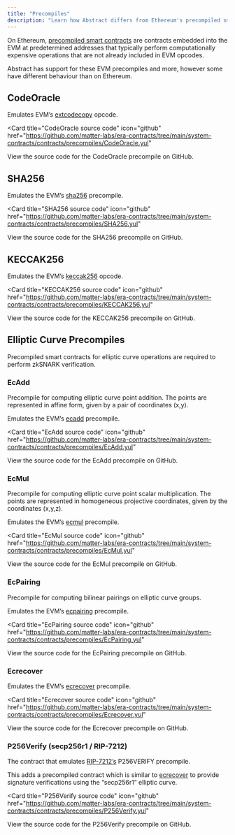 ```yaml
---
title: "Precompiles"
description: "Learn how Abstract differs from Ethereum's precompiled smart contracts."
---
```


On Ethereum, [precompiled smart contracts](https://www.evm.codes/)
are contracts embedded into the EVM at predetermined addresses
that typically perform computationally expensive operations
that are not already included in EVM opcodes.

Abstract has support for these EVM precompiles and more, however some
have different behaviour than on Ethereum.

## CodeOracle

Emulates EVM&rsquo;s [extcodecopy](https://www.evm.codes/#3c?fork=cancun) opcode.

<Card
  title="CodeOracle source code"
  icon="github"
  href="https://github.com/matter-labs/era-contracts/tree/main/system-contracts/contracts/precompiles/CodeOracle.yul"
>
  View the source code for the CodeOracle precompile on GitHub.
</Card>

## SHA256

Emulates the EVM&rsquo;s [sha256](https://www.evm.codes/precompiled#0x02?fork=cancun) precompile.

<Card
  title="SHA256 source code"
  icon="github"
  href="https://github.com/matter-labs/era-contracts/tree/main/system-contracts/contracts/precompiles/SHA256.yul"
>
  View the source code for the SHA256 precompile on GitHub.
</Card>

## KECCAK256

Emulates the EVM&rsquo;s [keccak256](https://www.evm.codes/#20?fork=cancun) opcode.

<Card
  title="KECCAK256 source code"
  icon="github"
  href="https://github.com/matter-labs/era-contracts/tree/main/system-contracts/contracts/precompiles/KECCAK256.yul"
>
  View the source code for the KECCAK256 precompile on GitHub.
</Card>

## Elliptic Curve Precompiles

Precompiled smart contracts for elliptic curve operations are required to perform zkSNARK verification.

### EcAdd

Precompile for computing elliptic curve point addition.
The points are represented in affine form, given by a pair of coordinates (x,y).

Emulates the EVM&rsquo;s [ecadd](https://www.evm.codes/precompiled#0x06?fork=cancun) precompile.

<Card
  title="EcAdd source code"
  icon="github"
  href="https://github.com/matter-labs/era-contracts/tree/main/system-contracts/contracts/precompiles/EcAdd.yul"
>
  View the source code for the EcAdd precompile on GitHub.
</Card>

### EcMul

Precompile for computing elliptic curve point scalar multiplication.
The points are represented in homogeneous projective coordinates, given by the coordinates (x,y,z).

Emulates the EVM&rsquo;s [ecmul](https://www.evm.codes/precompiled#0x07?fork=cancun) precompile.

<Card
  title="EcMul source code"
  icon="github"
  href="https://github.com/matter-labs/era-contracts/tree/main/system-contracts/contracts/precompiles/EcMul.yul"
>
  View the source code for the EcMul precompile on GitHub.
</Card>

### EcPairing

Precompile for computing bilinear pairings on elliptic curve groups.

Emulates the EVM&rsquo;s [ecpairing](https://www.evm.codes/precompiled#0x08?fork=cancun) precompile.

<Card
  title="EcPairing source code"
  icon="github"
  href="https://github.com/matter-labs/era-contracts/tree/main/system-contracts/contracts/precompiles/EcPairing.yul"
>
  View the source code for the EcPairing precompile on GitHub.
</Card>

### Ecrecover

Emulates the EVM&rsquo;s [ecrecover](https://www.evm.codes/precompiled#0x01?fork=cancun) precompile.

<Card
  title="Ecrecover source code"
  icon="github"
  href="https://github.com/matter-labs/era-contracts/tree/main/system-contracts/contracts/precompiles/Ecrecover.yul"
>
  View the source code for the Ecrecover precompile on GitHub.
</Card>

### P256Verify (secp256r1 / RIP-7212)

The contract that emulates [RIP-7212&rsquo;s](https://github.com/ethereum/RIPs/blob/master/RIPS/rip-7212.md) P256VERIFY precompile.

This adds a precompiled contract which is similar to [ecrecover](#ecrecover)
to provide signature verifications using the “secp256r1” elliptic curve.

<Card
  title="P256Verify source code"
  icon="github"
  href="https://github.com/matter-labs/era-contracts/tree/main/system-contracts/contracts/precompiles/P256Verify.yul"
>
  View the source code for the P256Verify precompile on GitHub.
</Card>
